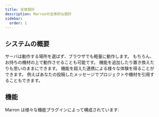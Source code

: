 ```yaml
---
title: 全体設計
description: Marronの全体的な設計
sidebar:
  order: 1
---
```


## システムの概要
<CardGrid>
    <Card title='マルチプラットフォームで軽量'>
        サーバは動作する場所を選ばず、ブラウザでも軽量に動作します。
        もちろん、お持ちの機材の上で動作させることも可能です。
    </Card>
    <Card title='Plug and Play'>
        機能を追加したり置き換えたりも思いのままにできます。
    </Card>
    <Card title='機能を超えた連携'>
        機能を超えた連携による様々な体験を得ることができます。
        例えばあなたの投稿したメッセージでプロジェクトや機材を引用することもできます。
    </Card>
</CardGrid>

## 機能

Marron は様々な機能プラグインによって構成されています:

<LinkCard title="Core & Auth"
    href="../../components/core/"
    description='Marron のコア部分です。認証と機能同士を結びつけたりするためのプラグインシステムなどが搭載されています。'
/>

<LinkCard title="Machine and Network(WIP)"
    href="../../components/machine/"
    description='物理機器やその他の資源を管理します。'
/>

<LinkCard title="Project(WIP)"
    href="../../components/project/"
    description="プロジェクト管理"
/>

<LinkCard title="Files(WIP)"
    href="../../components/files/"
    description="ファイル管理(閲覧、編集及び履歴機能を搭載)"
/>

<LinkCard title="Messaging(Mail & Chat)(WIP)"
    href="../../components/messaging/"
    description="他のユーザとやり取りを行うことができます。"
/>